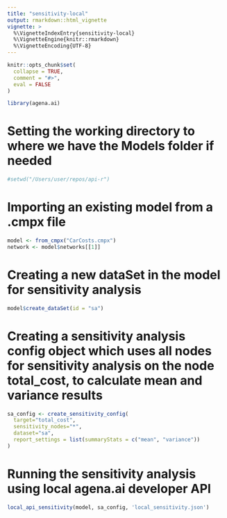 ```yaml
---
title: "sensitivity-local"
output: rmarkdown::html_vignette
vignette: >
  %\VignetteIndexEntry{sensitivity-local}
  %\VignetteEngine{knitr::rmarkdown}
  %\VignetteEncoding{UTF-8}
---
```


```r
knitr::opts_chunk$set(
  collapse = TRUE,
  comment = "#>",
  eval = FALSE
)
```

```r
library(agena.ai)
```

# Setting the working directory to where we have the Models folder if needed

```r
#setwd("/Users/user/repos/api-r")
```

# Importing an existing model from a .cmpx file

```r
model <- from_cmpx("CarCosts.cmpx")
network <- model$networks[[1]]
```

# Creating a new dataSet in the model for sensitivity analysis

```r
model$create_dataSet(id = "sa")
```

# Creating a sensitivity analysis config object which uses all nodes for sensitivity analysis on the node total_cost, to calculate mean and variance results

```r
sa_config <- create_sensitivity_config(
  target="total_cost",
  sensitivity_nodes="*",
  dataset="sa",
  report_settings = list(summaryStats = c("mean", "variance"))
)
```

# Running the sensitivity analysis using local agena.ai developer API

```r
local_api_sensitivity(model, sa_config, 'local_sensitivity.json')
```
